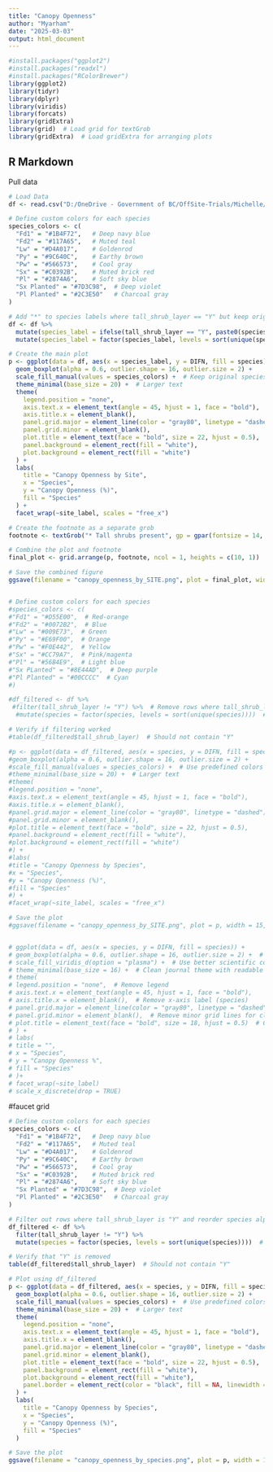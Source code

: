 ```yaml
---
title: "Canopy Openness"
author: "Myarham"
date: "2025-03-03"
output: html_document
---
```


```r
#install.packages("ggplot2") 
#install.packages("readxl")
#install.packages("RColorBrewer")
library(ggplot2)
library(tidyr)
library(dplyr)
library(viridis)
library(forcats)
library(gridExtra)
library(grid)  # Load grid for textGrob
library(gridExtra)  # Load gridExtra for arranging plots

```

## R Markdown

Pull data

```r
# Load Data
df <- read.csv("D:/OneDrive - Government of BC/OffSite-Trials/Michelle/Lw_Understory/Insta360_Canopy_photos/canopy_output_all_BB_BC.csv")

# Define custom colors for each species
species_colors <- c(
  "Fd1" = "#1B4F72",   # Deep navy blue
  "Fd2" = "#117A65",   # Muted teal
  "Lw" = "#D4A017",    # Goldenrod
  "Py" = "#9C640C",    # Earthy brown
  "Pw" = "#566573",    # Cool gray
  "Sx" = "#C0392B",    # Muted brick red
  "Pl" = "#2874A6",    # Soft sky blue
  "Sx Planted" = "#7D3C98",  # Deep violet
  "Pl Planted" = "#2C3E50"   # Charcoal gray
)

# Add "*" to species labels where tall_shrub_layer == "Y" but keep original colors
df <- df %>%
  mutate(species_label = ifelse(tall_shrub_layer == "Y", paste0(species, "*"), species)) %>%
  mutate(species_label = factor(species_label, levels = sort(unique(species_label))))  # Ensure ordered factors

# Create the main plot
p <- ggplot(data = df, aes(x = species_label, y = DIFN, fill = species)) +
  geom_boxplot(alpha = 0.6, outlier.shape = 16, outlier.size = 2) +  
  scale_fill_manual(values = species_colors) +  # Keep original species colors
  theme_minimal(base_size = 20) +  # Larger text
  theme(
    legend.position = "none",  
    axis.text.x = element_text(angle = 45, hjust = 1, face = "bold"),
    axis.title.x = element_blank(),  
    panel.grid.major = element_line(color = "gray80", linetype = "dashed"),  
    panel.grid.minor = element_blank(),  
    plot.title = element_text(face = "bold", size = 22, hjust = 0.5),  
    panel.background = element_rect(fill = "white"),  
    plot.background = element_rect(fill = "white")  
  ) +
  labs(
    title = "Canopy Openness by Site",
    x = "Species",
    y = "Canopy Openness (%)",
    fill = "Species"
  ) +
  facet_wrap(~site_label, scales = "free_x")  

# Create the footnote as a separate grob
footnote <- textGrob("* Tall shrubs present", gp = gpar(fontsize = 14, fontface = "italic"))

# Combine the plot and footnote
final_plot <- grid.arrange(p, footnote, ncol = 1, heights = c(10, 1))

# Save the combined figure
ggsave(filename = "canopy_openness_by_SITE.png", plot = final_plot, width = 15, height = 15, dpi = 300)


# Define custom colors for each species
#species_colors <- c(
#"Fd1" = "#D55E00",  # Red-orange
#"Fd2" = "#0072B2",  # Blue
#"Lw" = "#009E73",  # Green
#"Py" = "#E69F00",  # Orange
#"Pw" = "#F0E442",  # Yellow
#"Sx" = "#CC79A7",  # Pink/magenta
#"Pl" = "#56B4E9",  # Light blue
#"Sx PLanted" = "#8E44AD",  # Deep purple
#"Pl Planted" = "#00CCCC"  # Cyan
#)

#df_filtered <- df %>%
 #filter(tall_shrub_layer != "Y") %>%  # Remove rows where tall_shrub_layer is "Y"
  #mutate(species = factor(species, levels = sort(unique(species))))  # Alphabetical order

# Verify if filtering worked
#table(df_filtered$tall_shrub_layer)  # Should not contain "Y"

#p <- ggplot(data = df_filtered, aes(x = species, y = DIFN, fill = species)) +
#geom_boxplot(alpha = 0.6, outlier.shape = 16, outlier.size = 2) +
#scale_fill_manual(values = species_colors) +  # Use predefined colors
#theme_minimal(base_size = 20) +  # Larger text
#theme(
#legend.position = "none",
#axis.text.x = element_text(angle = 45, hjust = 1, face = "bold"),
#axis.title.x = element_blank(),
#panel.grid.major = element_line(color = "gray80", linetype = "dashed"),
#panel.grid.minor = element_blank(),
#plot.title = element_text(face = "bold", size = 22, hjust = 0.5),
#panel.background = element_rect(fill = "white"),
#plot.background = element_rect(fill = "white")
#) +
#labs(
#title = "Canopy Openness by Species",
#x = "Species",
#y = "Canopy Openness (%)",
#fill = "Species"
#) +
#facet_wrap(~site_label, scales = "free_x")

# Save the plot
#ggsave(filename = "canopy_openness_by_SITE.png", plot = p, width = 15, height = 10, dpi = 300)


# ggplot(data = df, aes(x = species, y = DIFN, fill = species)) +
# geom_boxplot(alpha = 0.6, outlier.shape = 16, outlier.size = 2) +  # Softer transparency & outlier emphasis
# scale_fill_viridis_d(option = "plasma") +  # Use better scientific color scale
# theme_minimal(base_size = 16) +  # Clean journal theme with readable font size
# theme(
# legend.position = "none",  # Remove legend
# axis.text.x = element_text(angle = 45, hjust = 1, face = "bold"),
# axis.title.x = element_blank(),  # Remove x-axis label (species)
# panel.grid.major = element_line(color = "gray80", linetype = "dashed"),  # Subtle grid lines
# panel.grid.minor = element_blank(),  # Remove minor grid lines for clarity
# plot.title = element_text(face = "bold", size = 18, hjust = 0.5)  # Center and bold title
# ) +
# labs(
# title = "",
# x = "Species",
# y = "Canopy Openness %",
# fill = "Species"
# )+
# facet_wrap(~site_label)
# scale_x_discrete(drop = TRUE)
```

#faucet grid
```r
# Define custom colors for each species
species_colors <- c(
  "Fd1" = "#1B4F72",   # Deep navy blue
  "Fd2" = "#117A65",   # Muted teal
  "Lw" = "#D4A017",    # Goldenrod
  "Py" = "#9C640C",    # Earthy brown
  "Pw" = "#566573",    # Cool gray
  "Sx" = "#C0392B",    # Muted brick red
  "Pl" = "#2874A6",    # Soft sky blue
  "Sx Planted" = "#7D3C98",  # Deep violet
  "Pl Planted" = "#2C3E50"   # Charcoal gray
)

# Filter out rows where tall_shrub_layer is "Y" and reorder species alphabetically
df_filtered <- df %>%
  filter(tall_shrub_layer != "Y") %>%
  mutate(species = factor(species, levels = sort(unique(species))))  # Alphabetical order

# Verify that "Y" is removed
table(df_filtered$tall_shrub_layer)  # Should not contain "Y"

# Plot using df_filtered
p <- ggplot(data = df_filtered, aes(x = species, y = DIFN, fill = species)) +
  geom_boxplot(alpha = 0.6, outlier.shape = 16, outlier.size = 2) +
  scale_fill_manual(values = species_colors) +  # Use predefined colors
  theme_minimal(base_size = 20) +  # Larger text
  theme(
    legend.position = "none",  
    axis.text.x = element_text(angle = 45, hjust = 1, face = "bold"),
    axis.title.x = element_blank(),  
    panel.grid.major = element_line(color = "gray80", linetype = "dashed"),  
    panel.grid.minor = element_blank(),  
    plot.title = element_text(face = "bold", size = 22, hjust = 0.5),  
    panel.background = element_rect(fill = "white"),  
    plot.background = element_rect(fill = "white"),  
    panel.border = element_rect(color = "black", fill = NA, linewidth = 1)  # Add border
  ) +
  labs(
    title = "Canopy Openness by Species",
    x = "Species",
    y = "Canopy Openness (%)",
    fill = "Species"
  )

# Save the plot
ggsave(filename = "canopy_openness_by_species.png", plot = p, width = 15, height = 10, dpi = 300)

```
